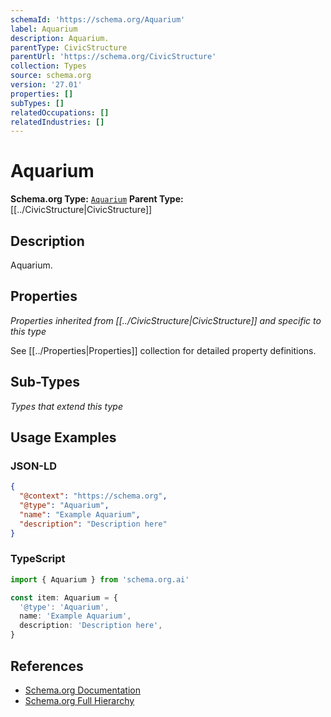 ```yaml
---
schemaId: 'https://schema.org/Aquarium'
label: Aquarium
description: Aquarium.
parentType: CivicStructure
parentUrl: 'https://schema.org/CivicStructure'
collection: Types
source: schema.org
version: '27.01'
properties: []
subTypes: []
relatedOccupations: []
relatedIndustries: []
---
```

# Aquarium

**Schema.org Type:** [`Aquarium`](https://schema.org/Aquarium)
**Parent Type:** [[../CivicStructure|CivicStructure]]

## Description

Aquarium.

## Properties

*Properties inherited from [[../CivicStructure|CivicStructure]] and specific to this type*

See [[../Properties|Properties]] collection for detailed property definitions.

## Sub-Types

*Types that extend this type*

## Usage Examples

### JSON-LD

```json
{
  "@context": "https://schema.org",
  "@type": "Aquarium",
  "name": "Example Aquarium",
  "description": "Description here"
}
```

### TypeScript

```typescript
import { Aquarium } from 'schema.org.ai'

const item: Aquarium = {
  '@type': 'Aquarium',
  name: 'Example Aquarium',
  description: 'Description here',
}
```

## References

- [Schema.org Documentation](https://schema.org/Aquarium)
- [Schema.org Full Hierarchy](https://schema.org/docs/full.html)
